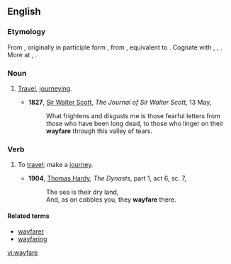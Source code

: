 ==English==

===Etymology===
From {{etyl|enm}} {{term|weyfaren|lang=enm}}, originally in participle form {{term|weyfarand|lang=enm}}, from {{etyl|ang}} {{term|wegfarende|weġfarende|wayfaring|lang=ang}}, equivalent to {{compound|way|faring}}. Cognate with {{etyl|da|-}} {{term|vejfarende||wayfaring|lang=da}}, {{etyl|sv|-}} {{term|vägfarande||lang=sv}}, {{etyl|is|-}} {{term|vegfarandi||wayfaring|lang=is}}. More at {{l|en|way}}, {{l|en|fare}}.

===Noun===
{{en-noun|-}}

# {{archaic}} [[travel|Travel]], [[journeying]].
#*'''1827''', [[w:Sir_Walter_Scott|Sir Walter Scott]], ''The Journal of Sir Walter Scott'', 13 May,
#*:What frightens and disgusts me is those fearful letters from those who have been long dead, to those who linger on their '''wayfare''' through this valley of tears.

===Verb===
{{en-verb|wayfares|wayfaring|'''[[wayfore]]''' or '''[[wayfared]]'''|'''[[wayfaren]]''' or '''[[wayfared]]'''}}

# {{intransitive|archaic}} To [[travel]]; make a [[journey]].
#*'''1904''', [[w:Thomas_Hardy|Thomas Hardy]], ''The Dynasts'', part 1, act 6, sc. 7,
#*:The sea is their dry land,
#*:And, as on cobbles you, they '''wayfare''' there.

====Related terms====
*[[wayfarer]]
*[[wayfaring]]

[[vi:wayfare]]